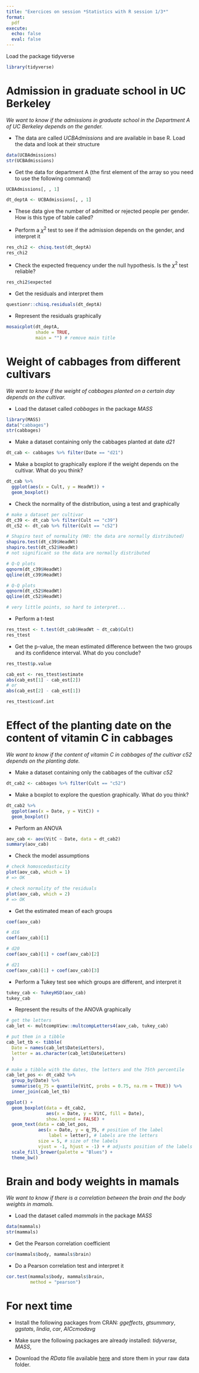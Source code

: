 ```yaml
---
title: "Exercices on session *Statistics with R session 1/3*"
format:
  pdf
execute:
  echo: false 
  eval: false 
---
```


Load the package tidyverse

```r
library(tidyverse)
```

# Admission in graduate school in UC Berkeley

*We want to know if the admissions in graduate school in the Department A of UC Berkeley depends on the gender.*


* The data are called *UCBAdmissions* and are available in base R. Load the data and look at their structure

```r
data(UCBAdmissions)
str(UCBAdmissions)
```

* Get the data for department A (the first element of the array so you need to use the following command)

```r
UCBAdmissions[, , 1]
```

```r
dt_deptA <- UCBAdmissions[, , 1]
```

* These data give the number of admitted or rejected people per gender. How is this type of table called?

<!-- a contingency table -->

* Perform a $\chi^2$ test to see if the admission depends on the gender, and interpret it

```r
res_chi2 <- chisq.test(dt_deptA)
res_chi2
```

<!-- low p-value => yes the admission depends on the gender-->

* Check the expected frequency under the null hypothesis. Is the $\chi^2$ test reliable?

```r
res_chi2$expected
```

<!-- yes reliable (all expected > 5)-->

* Get the residuals and interpret them

```r
questionr::chisq.residuals(dt_deptA)
```

<!-- over-repressentation of the female in the admitted => female more admitted than male-->

* Represent the residuals graphically

```r
mosaicplot(dt_deptA, 
           shade = TRUE,
           main = "") # remove main title
```


# Weight of cabbages from different cultivars

*We want to know if the weight of cabbages planted on a certain day depends on the cultivar.*

* Load the dataset called *cabbages* in the package *MASS*

```r
library(MASS)
data("cabbages")
str(cabbages)
```

* Make a dataset containing only the cabbages planted at date *d21*

```r
dt_cab <- cabbages %>% filter(Date == "d21")
```


* Make a boxplot to graphically explore if the weight depends on the cultivar. What do you think? 

```r
dt_cab %>% 
  ggplot(aes(x = Cult, y = HeadWt)) + 
  geom_boxplot()
```


* Check the normality of the distribution, using a test and graphically

```r
# make a dataset per cultivar
dt_c39 <- dt_cab %>% filter(Cult == "c39")
dt_c52 <- dt_cab %>% filter(Cult == "c52")
```

```r
# Shapiro test of normality (H0: the data are normally distributed)
shapiro.test(dt_c39$HeadWt)
shapiro.test(dt_c52$HeadWt)
# not significant so the data are normally distributed
```

```r
# Q-Q plots
qqnorm(dt_c39$HeadWt)
qqline(dt_c39$HeadWt)

# Q-Q plots
qqnorm(dt_c52$HeadWt)
qqline(dt_c52$HeadWt)

# very little points, so hard to interpret...
```


* Perform a t-test

```r
res_ttest <- t.test(dt_cab$HeadWt ~ dt_cab$Cult)
res_ttest
```

* Get the p-value, the mean estimated difference between the two groups and its confidence interval. What do you conclude?

```r
res_ttest$p.value
```

<!-- The difference is significant-->

```r
cab_est <- res_ttest$estimate
abs(cab_est[1] - cab_est[2])
# or 
abs(cab_est[2] - cab_est[1])
```

<!-- The difference between group is big (compared to the mean per group) -->

```r
res_ttest$conf.int
```

<!-- big confidence interval -->

# Effect of the planting date on the content of vitamin C in cabbages

*We want to know if the content of vitamin C in cabbages of the cultivar c52 depends on the planting date.*

* Make a dataset containing only the cabbages of the cultivar *c52*

```r
dt_cab2 <- cabbages %>% filter(Cult == "c52")
```

* Make a boxplot to explore the question graphically. What do you think?

```r
dt_cab2 %>% 
  ggplot(aes(x = Date, y = VitC)) + 
  geom_boxplot()
```

* Perform an ANOVA

```r
aov_cab <- aov(VitC ~ Date, data = dt_cab2)
summary(aov_cab)
```

<!-- the test is significant => the content of vitamin C depend on the planting date -->

* Check the model assumptions

```r
# check homoscedasticity
plot(aov_cab, which = 1)
# => OK
```

```r
# check normality of the residuals
plot(aov_cab, which = 2)
# => OK
```

* Get the estimated mean of each groups 

```r
coef(aov_cab)

# d16
coef(aov_cab)[1]

# d20
coef(aov_cab)[1] + coef(aov_cab)[2]

# d21
coef(aov_cab)[1] + coef(aov_cab)[3]
```

* Perform a Tukey test see which groups are different, and interpret it

```r
tukey_cab <- TukeyHSD(aov_cab)
tukey_cab
```

<!-- d21 differs from the two others --> 

* Represent the results of the ANOVA graphically

```r
# get the letters
cab_let <- multcompView::multcompLetters4(aov_cab, tukey_cab)

# put them in a tibble
cab_let_tb <- tibble(
  Date = names(cab_let$Date$Letters),
  letter = as.character(cab_let$Date$Letters)
  )

# make a tibble with the dates, the letters and the 75th percentile
cab_let_pos <- dt_cab2 %>% 
  group_by(Date) %>% 
  summarise(q_75 = quantile(VitC, probs = 0.75, na.rm = TRUE)) %>% 
  inner_join(cab_let_tb)

ggplot() +
  geom_boxplot(data = dt_cab2, 
               aes(x = Date, y = VitC, fill = Date),
               show.legend = FALSE) +
  geom_text(data = cab_let_pos,
            aes(x = Date, y = q_75, # position of the label
                label = letter), # labels are the letters
            size = 5, # size of the labels
            vjust = -1, hjust = -1) + # adjusts position of the labels
  scale_fill_brewer(palette = "Blues") + 
  theme_bw()
```


# Brain and body weights in mamals

*We want to know if there is a correlation between the brain and the body weights in mamals.*

* Load the dataset called *mammals* in the package *MASS*

```r
data(mammals)
str(mammals)
```

* Get the Pearson correlation coefficient

```r
cor(mammals$body, mammals$brain)
```

* Do a Pearson correlation test and interpret it

```r
cor.test(mammals$body, mammals$brain,
         method = "pearson")
```
<!-- There is a strong significant positive relationship between boday and brain mass-->


# For next time

* Install the following packages from CRAN: *ggeffects*, *gtsummary*, *ggstats*, *lindia*, *car*, *AICcmodavg*

* Make sure the following packages are already installed: *tidyverse*, *MASS*, 

* Download the *RData* file available [here](https://geraldinederroire.github.io/Course_R_Forest_Sciences/6_basic_statistics/data/data_statistics_2.RData){preview-link="false"}
and store them in your raw data folder.